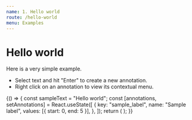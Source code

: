 ```yaml
---
name: 1. Hello world
route: /hello-world
menu: Examples
---
```


# Hello world

Here is a very simple example.

- Select text and hit "Enter" to create a new annotation.
- Right click on an annotation to view its contextual menu.


<Playground>
  {() => {
    const sampleText = "Hello world";
    const [annotations, setAnnotations] = React.useState([
      {
        key: "sample_label",
        name: "Sample label",
        values: [{ start: 0, end: 5 }],
      },
    ]);
    return (
      <Annotator
        text={sampleText}
        annotations={annotations}
        relations={[]}
        onChangeAnnotations={setAnnotations}
      />
    );
  }}
</Playground>
